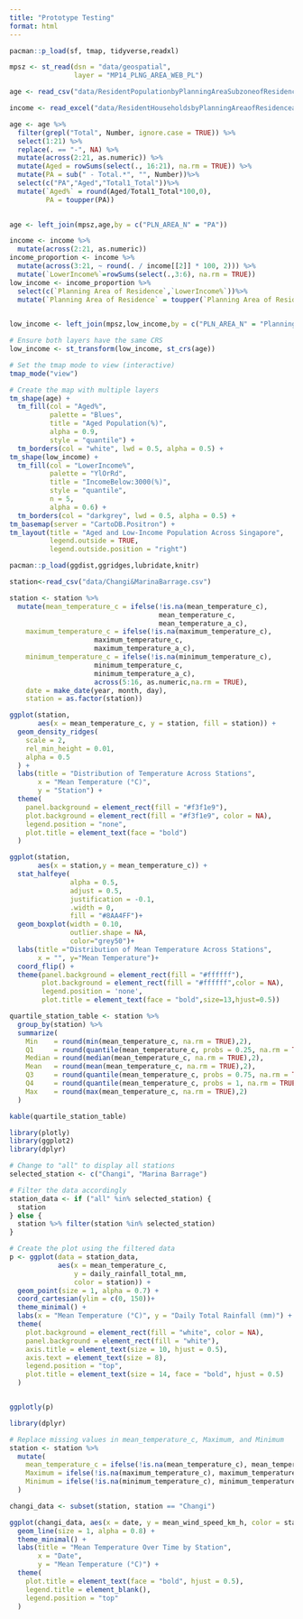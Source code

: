 ```yaml
---
title: "Prototype Testing"
format: html
---
```


```r
pacman::p_load(sf, tmap, tidyverse,readxl)
```

```r
mpsz <- st_read(dsn = "data/geospatial", 
                layer = "MP14_PLNG_AREA_WEB_PL")
```

```r
age <- read_csv("data/ResidentPopulationbyPlanningAreaSubzoneofResidenceAgeGroupandFloorAreaofResidenceCensusofPopulation2020.csv")

income <- read_excel("data/ResidentHouseholdsbyPlanningAreaofResidenceandMonthlyHouseholdIncomefromWorkCensusOfPopulation2020.xlsx",sheet = "sheet1",range="A11:U43")

```

```r
age <- age %>%
  filter(grepl("Total", Number, ignore.case = TRUE)) %>%  
  select(1:21) %>%
  replace(. == "-", NA) %>%
  mutate(across(2:21, as.numeric)) %>%
  mutate(Aged = rowSums(select(., 16:21), na.rm = TRUE)) %>%
  mutate(PA = sub(" - Total.*", "", Number))%>%
  select(c("PA","Aged","Total1_Total"))%>%
  mutate(`Aged%` = round(Aged/Total1_Total*100,0),
         PA = toupper(PA))
  

```

```r
age <- left_join(mpsz,age,by = c("PLN_AREA_N" = "PA"))
```

```r
income <- income %>%
  mutate(across(2:21, as.numeric))
income_proportion <- income %>%
  mutate(across(3:21, ~ round(. / income[[2]] * 100, 2))) %>%
  mutate(`LowerIncome%`=rowSums(select(.,3:6), na.rm = TRUE))
low_income <- income_proportion %>%
  select(c(`Planning Area of Residence`,`LowerIncome%`))%>%
  mutate(`Planning Area of Residence` = toupper(`Planning Area of Residence`))
  


```

```r
low_income <- left_join(mpsz,low_income,by = c("PLN_AREA_N" = "Planning Area of Residence"))
```

```r


# Ensure both layers have the same CRS
low_income <- st_transform(low_income, st_crs(age))

# Set the tmap mode to view (interactive)
tmap_mode("view")

# Create the map with multiple layers
tm_shape(age) +
  tm_fill(col = "Aged%", 
          palette = "Blues", 
          title = "Aged Population(%)",
          alpha = 0.9,
          style = "quantile") +
  tm_borders(col = "white", lwd = 0.5, alpha = 0.5) +
tm_shape(low_income) + 
  tm_fill(col = "LowerIncome%", 
          palette = "YlOrRd", 
          title = "IncomeBelow:3000(%)", 
          style = "quantile",
          n = 5,
          alpha = 0.6) +
  tm_borders(col = "darkgrey", lwd = 0.5, alpha = 0.5) +
tm_basemap(server = "CartoDB.Positron") +
tm_layout(title = "Aged and Low-Income Population Across Singapore", 
          legend.outside = TRUE,
          legend.outside.position = "right")


```

```r
pacman::p_load(ggdist,ggridges,lubridate,knitr)
```

```r
station<-read_csv("data/Changi&MarinaBarrage.csv")

```

```r
station <- station %>%
  mutate(mean_temperature_c = ifelse(!is.na(mean_temperature_c), 
                                     mean_temperature_c, 
                                     mean_temperature_a_c),
    maximum_temperature_c = ifelse(!is.na(maximum_temperature_c),
                     maximum_temperature_c, 
                     maximum_temperature_a_c),
    minimum_temperature_c = ifelse(!is.na(minimum_temperature_c), 
                     minimum_temperature_c, 
                     minimum_temperature_a_c),
                     across(5:16, as.numeric,na.rm = TRUE),
    date = make_date(year, month, day),
    station = as.factor(station))
```

```r
ggplot(station, 
       aes(x = mean_temperature_c, y = station, fill = station)) +
  geom_density_ridges(
    scale = 2, 
    rel_min_height = 0.01, 
    alpha = 0.5
  ) +
  labs(title = "Distribution of Temperature Across Stations",
       x = "Mean Temperature (°C)", 
       y = "Station") +
  theme(
    panel.background = element_rect(fill = "#f3f1e9"),
    plot.background = element_rect(fill = "#f3f1e9", color = NA),
    legend.position = "none",
    plot.title = element_text(face = "bold")
  )

```

```r
ggplot(station, 
       aes(x = station,y = mean_temperature_c)) +
  stat_halfeye(
               alpha = 0.5,
               adjust = 0.5,
               justification = -0.1,
               .width = 0,
               fill = "#8AA4FF")+
  geom_boxplot(width = 0.10,
               outlier.shape = NA,
               color="grey50")+
  labs(title ="Distribution of Mean Temperature Across Stations",
       x = "", y="Mean Temperature")+
  coord_flip() +
  theme(panel.background = element_rect(fill = "#ffffff"),
        plot.background = element_rect(fill = "#ffffff",color = NA),
        legend.position = 'none',
        plot.title = element_text(face = "bold",size=13,hjust=0.5))

```

```r

quartile_station_table <- station %>%
  group_by(station) %>%
  summarize(
    Min    = round(min(mean_temperature_c, na.rm = TRUE),2),
    Q1     = round(quantile(mean_temperature_c, probs = 0.25, na.rm = TRUE),2),
    Median = round(median(mean_temperature_c, na.rm = TRUE),2),
    Mean   = round(mean(mean_temperature_c, na.rm = TRUE),2),
    Q3     = round(quantile(mean_temperature_c, probs = 0.75, na.rm = TRUE),2),
    Q4     = round(quantile(mean_temperature_c, probs = 1, na.rm = TRUE),2),
    Max    = round(max(mean_temperature_c, na.rm = TRUE),2)
  )

kable(quartile_station_table)


```

```r
library(plotly)
library(ggplot2)
library(dplyr)

# Change to "all" to display all stations
selected_station <- c("Changi", "Marina Barrage")  

# Filter the data accordingly
station_data <- if ("all" %in% selected_station) {
  station
} else {
  station %>% filter(station %in% selected_station)
}

# Create the plot using the filtered data
p <- ggplot(data = station_data, 
            aes(x = mean_temperature_c,
                y = daily_rainfall_total_mm, 
                color = station)) +
  geom_point(size = 1, alpha = 0.7) +  
  coord_cartesian(ylim = c(0, 150))+
  theme_minimal() +
  labs(x = "Mean Temperature (°C)", y = "Daily Total Rainfall (mm)") +
  theme(
    plot.background = element_rect(fill = "white", color = NA),
    panel.background = element_rect(fill = "white"),
    axis.title = element_text(size = 10, hjust = 0.5),
    axis.text = element_text(size = 8),
    legend.position = "top",
    plot.title = element_text(size = 14, face = "bold", hjust = 0.5)
  )


ggplotly(p)


```

```r
library(dplyr)

# Replace missing values in mean_temperature_c, Maximum, and Minimum
station <- station %>%
  mutate(
    mean_temperature_c = ifelse(!is.na(mean_temperature_c), mean_temperature_c, mean_temperature_a_c),
    Maximum = ifelse(!is.na(maximum_temperature_c), maximum_temperature_c, max( maximum_temperature_a_c, na.rm = TRUE)),
    Minimum = ifelse(!is.na(minimum_temperature_c), minimum_temperature_c, min(minimum_temperature_a_c, na.rm = TRUE))
  )

```

```r


changi_data <- subset(station, station == "Changi")

ggplot(changi_data, aes(x = date, y = mean_wind_speed_km_h, color = station, group = station)) +
  geom_line(size = 1, alpha = 0.8) +
  theme_minimal() +
  labs(title = "Mean Temperature Over Time by Station",
       x = "Date",
       y = "Mean Temperature (°C)") +
  theme(
    plot.title = element_text(face = "bold", hjust = 0.5),
    legend.title = element_blank(),
    legend.position = "top"
  )

```
